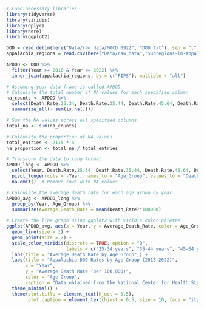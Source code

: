 
```r
# Load necessary libraries
library(tidyverse)
library(viridis)
library(dplyr)
library(here)
library(ggplot2)
```
```r
DOD = read.delim(here("Data/raw_data/MOCD 0922", "DOD.txt"), sep = ",", header = TRUE)
appalachia_regions = read.csv(here("Data/raw_data","Subregions-in-Appalachia_2021_Data.csv"))
```

```r
APDOD <- DOD %>% 
  filter(Year >= 2018 & Year <= 2022) %>%
  inner_join(appalachia_regions, by = c("FIPS"), multiple = "all")
```

```r
# Assuming your data frame is called APDOD
# Calculate the total number of NA values for each specified column
na_counts <- APDOD %>%
  select(Death.Rate.25.34, Death.Rate.35.44, Death.Rate.45.64, Death.Rate.65.) %>%
  summarize_all(~ sum(is.na(.)))

# Sum the NA values across all specified columns
total_na <- sum(na_counts)

# Calculate the proportion of NA values
total_entries <- 2115 * 4
na_proportion <- total_na / total_entries

# Transform the data to long format
APDOD_long <- APDOD %>%
  select(Year, Death.Rate.25.34, Death.Rate.35.44, Death.Rate.45.64, Death.Rate.65.) %>%
  pivot_longer(cols = -Year, names_to = "Age_Group", values_to = "Death_Rate") %>%
  na.omit()  # Remove rows with NA values

# Calculate the average death rate for each age group by year
APDOD_avg <- APDOD_long %>%
  group_by(Year, Age_Group) %>%
  summarize(Average_Death_Rate = mean(Death_Rate)*100000)

# Create the line graph using ggplot2 with viridis color palette
ggplot(APDOD_avg, aes(x = Year, y = Average_Death_Rate, color = Age_Group)) +
  geom_line(size = 1) +
  geom_point(size = 2) +
  scale_color_viridis(discrete = TRUE, option = "D",
                      labels = c("25-34 years", "35-44 years", "45-64 years", "65+ years")) +
  labs(title = "Average Death Rate by Age Group",) +
  labs(title = "Appalachia DOD Rates by Age Group (2018-2022)",
       x = "Year",
       y = "Average Death Rate (per 100,000)",
       color = "Age Group",
       caption = "Data obtained from the National Center for Health Statistics (CDC)\n40% of the dataset from age group 25-44 is suppressed") +
  theme_minimal() +
  theme(plot.title = element_text(hjust = 0.5),
        plot.caption = element_text(hjust = 0.5, size = 10, face = "italic"))
```


